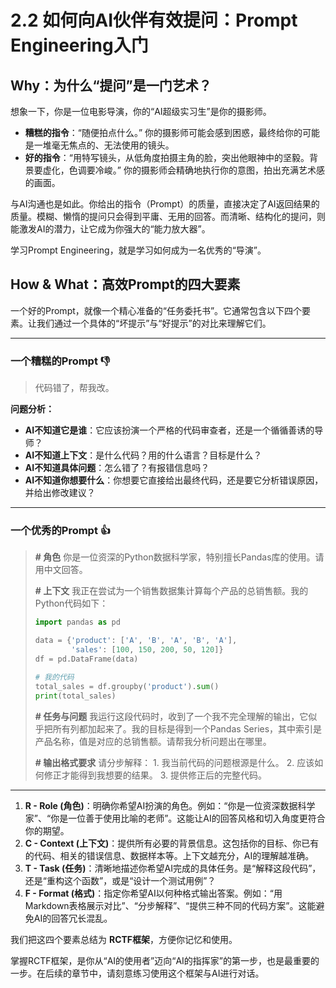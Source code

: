 # 2.2 如何向AI伙伴有效提问：Prompt Engineering入门

## **Why：为什么“提问”是一门艺术？**

想象一下，你是一位电影导演，你的“AI超级实习生”是你的摄影师。

*   **糟糕的指令**：“随便拍点什么。” 你的摄影师可能会感到困惑，最终给你的可能是一堆毫无焦点的、无法使用的镜头。
*   **好的指令**：“用特写镜头，从低角度拍摄主角的脸，突出他眼神中的坚毅。背景要虚化，色调要冷峻。” 你的摄影师会精确地执行你的意图，拍出充满艺术感的画面。

与AI沟通也是如此。你给出的指令（Prompt）的质量，直接决定了AI返回结果的质量。模糊、懒惰的提问只会得到平庸、无用的回答。而清晰、结构化的提问，则能激发AI的潜力，让它成为你强大的“能力放大器”。

学习Prompt Engineering，就是学习如何成为一名优秀的“导演”。

## **How & What：高效Prompt的四大要素**

一个好的Prompt，就像一个精心准备的“任务委托书”。它通常包含以下四个要素。让我们通过一个具体的“坏提示”与“好提示”的对比来理解它们。

---

### **一个糟糕的Prompt 👎**

> 代码错了，帮我改。

**问题分析：**

*   **AI不知道它是谁**：它应该扮演一个严格的代码审查者，还是一个循循善诱的导师？
*   **AI不知道上下文**：是什么代码？用的什么语言？目标是什么？
*   **AI不知道具体问题**：怎么错了？有报错信息吗？
*   **AI不知道你想要什么**：你想要它直接给出最终代码，还是要它分析错误原因，并给出修改建议？

---

### **一个优秀的Prompt 👍**

> **# 角色**
> 你是一位资深的Python数据科学家，特别擅长Pandas库的使用。请用中文回答。
>
> **# 上下文**
> 我正在尝试为一个销售数据集计算每个产品的总销售额。我的Python代码如下：
> ```python
> import pandas as pd
> 
> data = {'product': ['A', 'B', 'A', 'B', 'A'],
>         'sales': [100, 150, 200, 50, 120]}
> df = pd.DataFrame(data)
> 
> # 我的代码
> total_sales = df.groupby('product').sum()
> print(total_sales)
> ```
>
> **# 任务与问题**
> 我运行这段代码时，收到了一个我不完全理解的输出，它似乎把所有列都加起来了。我的目标是得到一个Pandas Series，其中索引是产品名称，值是对应的总销售额。请帮我分析问题出在哪里。
>
> **# 输出格式要求**
> 请分步解释：
> 1.  我当前代码的问题根源是什么。
> 2.  应该如何修正才能得到我想要的结果。
> 3.  提供修正后的完整代码。

---

::: {.callout-tip title="核心概念：高效Prompt的四大要素"}

1.  **R - Role (角色)**：明确你希望AI扮演的角色。例如：“你是一位资深数据科学家”、“你是一位善于使用比喻的老师”。这能让AI的回答风格和切入角度更符合你的期望。
2.  **C - Context (上下文)**：提供所有必要的背景信息。这包括你的目标、你已有的代码、相关的错误信息、数据样本等。上下文越充分，AI的理解越准确。
3.  **T - Task (任务)**：清晰地描述你希望AI完成的具体任务。是“解释这段代码”，还是“重构这个函数”，或是“设计一个测试用例”？
4.  **F - Format (格式)**：指定你希望AI以何种格式输出答案。例如：“用Markdown表格展示对比”、“分步解释”、“提供三种不同的代码方案”。这能避免AI的回答冗长混乱。

我们把这四个要素总结为 **RCTF框架**，方便你记忆和使用。
:::

掌握RCTF框架，是你从“AI的使用者”迈向“AI的指挥家”的第一步，也是最重要的一步。在后续的章节中，请刻意练习使用这个框架与AI进行对话。 